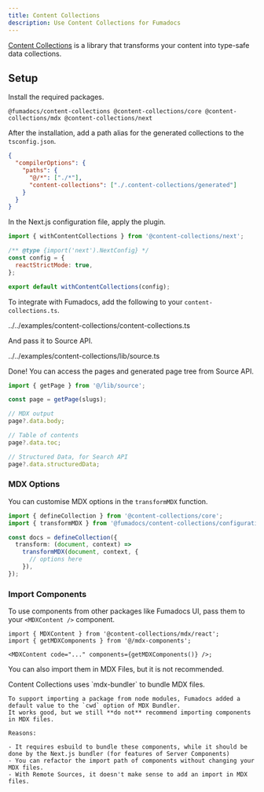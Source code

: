 ```yaml
---
title: Content Collections
description: Use Content Collections for Fumadocs
---
```


[Content Collections](https://www.content-collections.dev) is a library that transforms your content into type-safe data collections.

## Setup

Install the required packages.

```package-install
@fumadocs/content-collections @content-collections/core @content-collections/mdx @content-collections/next
```

After the installation, add a path alias for the generated collections to the `tsconfig.json`.

```json
{
  "compilerOptions": {
    "paths": {
      "@/*": ["./*"],
      "content-collections": ["./.content-collections/generated"]
    }
  }
}
```

In the Next.js configuration file, apply the plugin.

```js title="next.config.mjs"
import { withContentCollections } from '@content-collections/next';

/** @type {import('next').NextConfig} */
const config = {
  reactStrictMode: true,
};

export default withContentCollections(config);
```

To integrate with Fumadocs, add the following to your `content-collections.ts`.

<include cwd meta='title="content-collections.ts"'>
  ../../examples/content-collections/content-collections.ts
</include>

And pass it to Source API.

<include cwd meta='title="lib/source.ts"'>
  ../../examples/content-collections/lib/source.ts
</include>

Done! You can access the pages and generated page tree from Source API.

```ts
import { getPage } from '@/lib/source';

const page = getPage(slugs);

// MDX output
page?.data.body;

// Table of contents
page?.data.toc;

// Structured Data, for Search API
page?.data.structuredData;
```

### MDX Options

You can customise MDX options in the `transformMDX` function.

```ts
import { defineCollection } from '@content-collections/core';
import { transformMDX } from '@fumadocs/content-collections/configuration';

const docs = defineCollection({
  transform: (document, context) =>
    transformMDX(document, context, {
      // options here
    }),
});
```

### Import Components

To use components from other packages like Fumadocs UI, pass them to your `<MDXContent />` component.

```tsx
import { MDXContent } from '@content-collections/mdx/react';
import { getMDXComponents } from '@/mdx-components';

<MDXContent code="..." components={getMDXComponents()} />;
```

You can also import them in MDX Files, but it is not recommended.

<Callout title='Deep Dive: Why?'>
    Content Collections uses `mdx-bundler` to bundle MDX files.

    To support importing a package from node modules, Fumadocs added a default value to the `cwd` option of MDX Bundler.
    It works good, but we still **do not** recommend importing components in MDX files.

    Reasons:

    - It requires esbuild to bundle these components, while it should be done by the Next.js bundler (for features of Server Components)
    - You can refactor the import path of components without changing your MDX files.
    - With Remote Sources, it doesn't make sense to add an import in MDX files.

</Callout>
